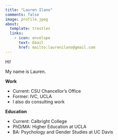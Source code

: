 ```yaml
---
title: "Lauren Ilano"
comments: false
image: profile.jpeg
about:
  template: trestles
  links:
    - icon: envelope
      text: Email
      href: mailto:laurenilano@gmail.com
---
```



</center>

::: {#hero-heading}

Hi!

My name is Lauren.

**Work**

  + Current: CSU Chancellor's Office
  + Former: IVC, UCLA
  + I also do consulting work 
  
**Education**

  +  Current: Calbright College
  +  PhD/MA: Higher Education at UCLA
  +  BA: Psychology and Gender Studies at UC Davis




:::